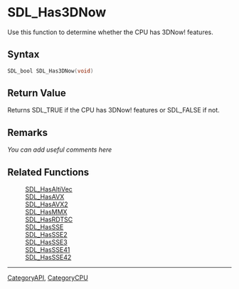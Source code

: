 
= SDL_Has3DNow =
Use this function to determine whether the CPU has 3DNow! features.


== Syntax ==
<syntaxhighlight lang='c++'>
SDL_bool SDL_Has3DNow(void)
</syntaxhighlight>

== Return Value ==
Returns SDL_TRUE if the CPU has 3DNow! features or SDL_FALSE if not.

== Remarks ==
''You can add useful comments here''

== Related Functions ==
:[[SDL_HasAltiVec]]
:[[SDL_HasAVX]]
:[[SDL_HasAVX2]]
:[[SDL_HasMMX]]
:[[SDL_HasRDTSC]]
:[[SDL_HasSSE]]
:[[SDL_HasSSE2]]
:[[SDL_HasSSE3]]
:[[SDL_HasSSE41]]
:[[SDL_HasSSE42]]

----
[[CategoryAPI]], [[CategoryCPU]]
